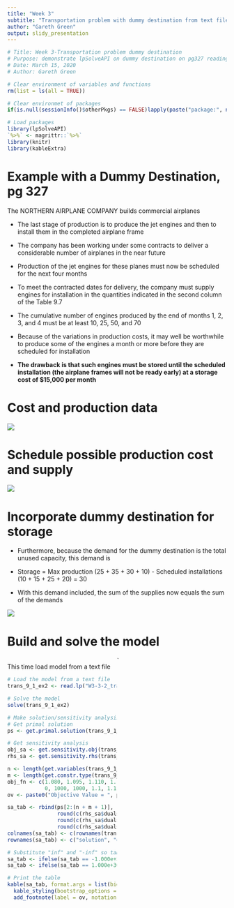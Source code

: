 ```yaml
---
title: "Week 3"
subtitle: "Transportation problem with dummy destination from text file"
author: "Gareth Green"
output: slidy_presentation
---
```


  
```r
# Title: Week 3-Transportation problem dummy destination
# Purpose: demonstrate lpSolveAPI on dummy destination on pg327 reading from OR text
# Date: March 15, 2020
# Author: Gareth Green

```

```r
# Clear environment of variables and functions
rm(list = ls(all = TRUE)) 

# Clear environmet of packages
if(is.null(sessionInfo()$otherPkgs) == FALSE)lapply(paste("package:", names(sessionInfo()$otherPkgs), sep=""), detach, character.only = TRUE, unload = TRUE)

```

```r
# Load packages
library(lpSolveAPI)
`%>%` <- magrittr::`%>%`
library(knitr)
library(kableExtra)

```

Example with a Dummy Destination, pg 327
=============================================

The NORTHERN AIRPLANE COMPANY builds commercial airplanes  

+ The last stage of production is to produce the jet engines and then to install them in the completed airplane frame  
+ The company has been working under some contracts to deliver a considerable number of airplanes in the near future  
+ Production of the jet engines for these planes must now be scheduled for the next four months  

+ To meet the contracted dates for delivery, the company must supply engines for installation in the quantities indicated in the second column of the Table 9.7     

+ The cumulative number of engines produced by the end of months 1, 2, 3, and 4 must be at least 10, 25, 50, and 70 

+ Because of the variations in production costs, it may well be worthwhile to produce some of the engines a month or more before they are scheduled for installation  

+ **The drawback is that such engines must be stored until the scheduled installation (the airplane frames will not be ready early) at a storage cost of $15,000 per month**

Cost and production data
=============================================

![](9_1_tab_9_7.JPG)  

Schedule possible production cost and supply
=============================================

![](9_1_tab_9_8.JPG)  


Incorporate dummy destination for storage
=============================================

+ Furthermore, because the demand for the dummy destination is the total unused capacity, this demand is

+ Storage = Max production (25 + 35 + 30 + 10) - Scheduled installations (10 + 15 + 25 + 20) = 30

+ With this demand included, the sum of the supplies now equals the sum of the demands

![](9_1_tab_9_9.JPG)  


Build and solve the model
=============================================

<div style="float: left; width: 50%;">

This time load model from a text file

```r
# Load the model from a text file
trans_9_1_ex2 <- read.lp("W3-3-2_trans_9_1_ex2.lp", type = "lp")

```

```r
# Solve the model
solve(trans_9_1_ex2)

```

```r
# Make solution/sensitivity analysis table
# Get primal solution
ps <- get.primal.solution(trans_9_1_ex2)

# Get sensitivity analysis
obj_sa <- get.sensitivity.obj(trans_9_1_ex2)
rhs_sa <- get.sensitivity.rhs(trans_9_1_ex2)

n <- length(get.variables(trans_9_1_ex2))
m <- length(get.constr.type(trans_9_1_ex2))
obj_fn <- c(1.080, 1.095, 1.110, 1.125, 0, 1000, 1.110, 1.125, 1.140,
            0, 1000, 1000, 1.1, 1.115, 0, 1000, 1000, 1000, 1.130, 0)
ov <- paste0("Objective Value = ", ps[1])

sa_tab <- rbind(ps[2:(n + m + 1)], 
                round(c(rhs_sa$duals[1:m], obj_fn), 2),
                round(c(rhs_sa$dualsfrom[1:m],obj_sa$objfrom), 2),
                round(c(rhs_sa$dualstill[1:m],obj_sa$objtill), 2)) 
colnames(sa_tab) <- c(rownames(trans_9_1_ex2), colnames(trans_9_1_ex2))
rownames(sa_tab) <- c("solution", "duals/coef", "Sens From", "Sens Till")      

# Substitute "inf" and "-inf" so tables are easier to read (coded by two classmates!)
sa_tab <- ifelse(sa_tab == -1.000e+30, "-inf", sa_tab)
sa_tab <- ifelse(sa_tab == 1.000e+30, "inf", sa_tab)

```

```r
# Print the table
kable(sa_tab, format.args = list(big.mark = ",")) %>%
  kable_styling(bootstrap_options = c("striped", "bordered")) %>% 
  add_footnote(label = ov, notation = "none")

```

</div>`

